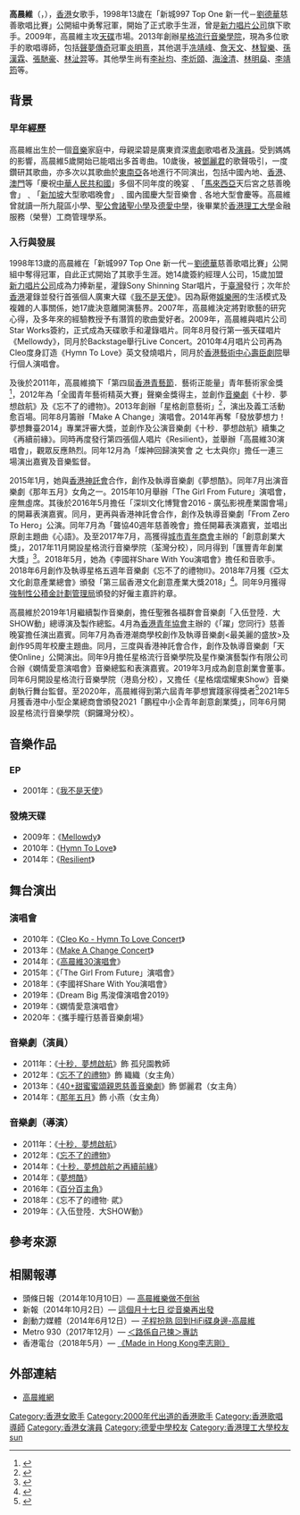 {{藝人
|姓名 = 高晨维 Cleo Ko
|類型 = 女歌手
|羅馬拼音 = Ko Sun Wai
|英文名 = Cleo
|原名 = 
|綽號 = 
|圖片 = 
|圖片簡介 = 
|出生日期 = {{birth_date_and_age|1984|10|24}}
|出生地點 = {{HKG-1910}}
|籍貫 = [[廣東省|廣東省]][[中山市|中山市]]
|音樂類型 = [[流行歌曲|流行歌曲]], [[节奏布鲁斯|R&B]], [[爵士乐|Jazz]]
|職業 = 歌手、音樂學院院長
|語言 = 粵語、英語、國語、法語
|教育程度 = [[香港理工大學|香港理工大學]]金融服務（榮譽）工商管理學士
|母校 = [[聖公會諸聖小學|聖公會諸聖小學]]<br>[[德愛中學|德愛中學]]
|配偶 = 
|代表作 = 《[[Resilient|Resilient]]》<br/>《[[Mellowdy|Mellowdy]]》<br/>《[[我不是天使|我不是天使]]》
|活躍年代 = 1999年至今
}}

'''高晨維'''（{{lang-en|Cleo Ko Sun Wai}}，{{bd|1984年|10月24日}}），[[香港|香港]]女歌手，1998年13歲在「新城997 Top One 新一代－[[劉德華|劉德華]]慈善歌唱比賽」公開組中勇奪冠軍，開始了正式歌手生涯，曾是[[新力唱片公司|新力唱片公司]]旗下歌手。2009年，高晨維主攻[[天碟|天碟]]市場。2013年創辦[[星格流行音樂學院|星格流行音樂學院]]，現為多位歌手的歌唱導師，包括[[聲夢傳奇|聲夢傳奇]]冠軍[[炎明熹|炎明熹]]，其他選手[[冼靖峰|冼靖峰]]、[[詹天文|詹天文]]、[[林智樂|林智樂]]、[[孫漢霖|孫漢霖]]、[[張馳豪|張馳豪]]、[[林沚羿|林沚羿]]等。其他學生尚有[[李祉均|李祉均]]、[[李炘頤|李炘頤]]、[[海淦清|海淦清]]、[[林明燊|林明燊]]、[[李靖筠|李靖筠]]等。

== 背景 ==
=== 早年經歷 ===
高晨維出生於一個[[音樂|音樂]]家庭中，母親梁碧是廣東資深[[粵劇|粵劇]]歌唱者及[[演員|演員]]。受到媽媽的影響，高晨維5歲開始已能唱出多首粵曲。10歲後，被[[鄧麗君|鄧麗君]]的歌聲吸引，一度鑽研其歌曲，亦多次以其歌曲於[[東南亞|東南亞]]各地進行不同演出，包括中國內地、[[香港|香港]]、[[澳門|澳門]]等「慶祝[[中華人民共和國|中華人民共和國]]」多個不同年度的晚宴﹑「[[馬來西亞|馬來西亞]]天后宮之慈善晚會」﹑「[[新加坡|新加坡]]大型歌唱晚會」﹑國內國慶大型音樂會﹑各地大型會慶等。高晨維曾就讀一所九龍區小學、[[聖公會諸聖小學|聖公會諸聖小學]]及[[德愛中學|德愛中學]]，後畢業於[[香港理工大學|香港理工大學]]金融服務（榮譽）工商管理學系。

=== 入行與發展 ===
1998年13歲的高晨維在「新城997 Top One 新一代－[[劉德華|劉德華]]慈善歌唱比賽」公開組中奪得冠軍，自此正式開始了其歌手生涯。她14歲簽約經理人公司，15歲加盟[[新力唱片公司|新力唱片公司]]成為力捧新星，灌錄Sony Shinning Star唱片，于[[臺灣|臺灣]]發行；次年於[[香港|香港]]灌錄並發行首張個人廣東大碟《[[我不是天使|我不是天使]]》。因為厭倦[[娛樂圈|娛樂圈]]的生活模式及複雜的人事關係，她17歲決意離開演藝界。2007年，高晨維決定將對歌藝的研究心得，及多年來的經驗教授予有潛質的歌曲愛好者。2009年，高晨維與唱片公司Star Works簽約，正式成為天碟歌手和灌錄唱片。同年8月發行第一張天碟唱片《Mellowdy》，同月於Backstage舉行Live Concert。2010年4月唱片公司再為Cleo度身訂造《Hymn To Love》英文發燒唱片，同月於[[香港藝術中心|香港藝術中心]][[壽臣劇院|壽臣劇院]]舉行個人演唱會。

及後於2011年，高晨維摘下「第四屆[[香港青藝節|香港青藝節]]．藝術正能量」青年藝術家金獎<ref>{{Cite web|title=第四屆青藝節 『 藝術．正能量』 金、銀 得者獎者名單|url=https://yf.hkpa.hk/2011/yf2011_result2.html}}</ref>，2012年為「全國青年藝術精英大賽」聲樂金獎得主，並創作[[音樂劇|音樂劇]]《十秒．夢想啟航》及《忘不了的禮物》。2013年創辦「星格創意藝術」<ref>{{Cite web|title=20萬開音樂學校 三年吸學生逾百人|url=https://www.edigest.hk/%e5%89%b5%e6%a5%ad/20%e8%90%ac%e9%96%8b%e9%9f%b3%e6%a8%82%e5%ad%b8%e6%a0%a1-%e4%b8%89%e5%b9%b4%e5%90%b8%e5%ad%b8%e7%94%9f%e9%80%be%e7%99%be%e4%ba%ba-1858/}}</ref>，演出及義工活動愈百場。同年8月籌辦「Make A Change」演唱會。2014年再奪「發放夢想力！夢想舞臺2014」專業評審大獎，並創作及公演音樂劇《十秒．夢想啟航》續集之《再續前緣》。同時再度發行第四張個人唱片《Resilient》，並舉辦「高晨維30演唱會」，觀眾反應熱烈。同年12月為「燦神回歸演笑會 之 七太與你」擔任一連三場演出嘉賓及音樂監督。

2015年1月，她與[[香港神託會|香港神託會]]合作，創作及執導音樂劇《夢想酷》。同年7月出演音樂劇《那年五月》女角之一。2015年10月舉辦「The Girl From Future」演唱會，座無虛席。其後於2016年5月擔任「深圳文化博覽會2016 - 廣弘影視產業園會場」的開幕表演嘉賓。同月，更再與香港神託會合作，創作及執導音樂劇「From Zero To Hero」公演。同年7月為「聾協40週年慈善晚會」擔任開幕表演嘉賓，並唱出原創主題曲《心語》。及至2017年7月，高獲得[[城市青年商會|城市青年商會]]主辦的「創意創業大獎」，2017年11月開設星格流行音樂學院（荃灣分校），同月得到「匯豐青年創業大獎」<ref>{{Cite web|title=青協「滙豐青年創業大獎2017」公布比賽獎項|url=https://hkfyg.org.hk/en/2017/11/01/%E9%9D%92%E5%8D%94%E3%80%8C%E6%BB%99%E8%B1%90%E9%9D%92%E5%B9%B4%E5%89%B5%E6%A5%AD%E5%A4%A7%E7%8D%8E2017%E3%80%8D%E5%85%AC%E5%B8%83%E6%AF%94%E8%B3%BD%E7%8D%8E%E9%A0%85/}}</ref>。2018年5月，她為《李國祥Share With You演唱會》擔任和音歌手。2018年6月創作及執導星格五週年音樂劇《忘不了的禮物II》。2018年7月獲《亞太文化創意產業總會》頒發「第三屆香港文化創意產業大獎2018」<ref>{{Cite web|title=第三屆香港文化創意產業大獎圓滿舉行|url=https://www.bizhkmag.com/single-post/2018/07/23/%E7%AC%AC%E4%B8%89%E5%B1%86%E9%A6%99%E6%B8%AF%E6%96%87%E5%8C%96%E5%89%B5%E6%84%8F%E7%94%A2%E6%A5%AD%E5%A4%A7%E7%8D%8E%E5%9C%93%E6%BB%BF%E8%88%89%E8%A1%8C}}</ref>。同年9月獲得[[強制性公積金計劃管理局|強制性公積金計劃管理局]]頒發的好僱主嘉許約章。

高晨維於2019年1月繼續製作音樂劇，擔任聖雅各福群會音樂劇「入伍登陸．大SHOW動」總導演及製作總監。4月為[[香港青年協會|香港青年協會]]主辦的《「躍」您同行》慈善晚宴擔任演出嘉賓。同年7月為香港潮商學校創作及執導音樂劇<最美麗的盛放>及創作95周年校慶主題曲。同月，三度與香港神託會合作，創作及執導音樂劇「天使Online」公開演出。同年9月擔任星格流行音樂學院及星作樂演藝製作有限公司合辦《嫻情愛意演唱會》音樂總監和表演嘉賓。2019年3月成為創意創業會董事。同年6月開設星格流行音樂學院（港島分校），又擔任《星格熠熠耀東Show》音樂劇執行舞台監督。至2020年，高晨維得到第六屆青年夢想實踐家得獎者<ref>{{Cite web|title=第六屆青年夢想實踐家得獎者 高晨維|url=https://www.ydma.net/hk/%e7%ac%ac%e5%85%ad%e5%b1%86%e9%9d%92%e5%b9%b4%e5%a4%a2%e6%83%b3%e5%af%a6%e8%b8%90%e5%ae%b6%e5%be%97%e7%8d%8e%e8%80%85-%e9%ab%98%e6%99%a8%e7%b6%ad/}}</ref>2021年5月獲香港中小型企業總商會頒發2021「鵬程中小企青年創意創業獎」，同年6月開設星格流行音樂學院（銅鑼灣分校）。

==音樂作品==
===EP===
*2001年：《[[我不是天使_(高晨維專輯)|我不是天使]]》

===發燒天碟===
*2009年：《[[Mellowdy|Mellowdy]]》
*2010年：《[[Hymn_To_Love|Hymn To Love]]》
*2014年：《[[Resilient|Resilient]]》

==舞台演出==
===演唱會===
*2010年：《[[Cleo_Ko_-_Hymn_To_Love_Concert|Cleo Ko - Hymn To Love Concert]]》
*2013年：《[[Make_A_Change_Concert|Make A Change Concert]]》
*2014年：《[[高晨維30演唱會|高晨維30演唱會]]》
*2015年：《「The Girl From Future」演唱會》
*2018年：《李國祥Share With You演唱會》
*2019年：《Dream Big 馬浚偉演唱會2019》
*2019年：《嫻情愛意演唱會》
*2020年：《攜手瞳行慈善音樂劇場》

===音樂劇（演員）===
*2011年：《[[十秒．夢想啟航|十秒．夢想啟航]]》飾 孤兒園教師
*2012年：《[[忘不了的禮物|忘不了的禮物]]》飾 織織（女主角）
*2013年：《[[40+甜蜜蜜頌親恩慈善音樂劇|40+甜蜜蜜頌親恩慈善音樂劇]]》飾 鄧麗君（女主角）
*2014年：《[[那年五月|那年五月]]》飾 小燕（女主角）

===音樂劇（導演）===
*2011年：《[[十秒．夢想啟航|十秒．夢想啟航]]》
*2012年：《[[忘不了的禮物|忘不了的禮物]]》
*2014年：《[[十秒．夢想啟航之再續前緣|十秒．夢想啟航之再續前緣]]》
*2014年：《[[夢想酷|夢想酷]]》
*2016年：《[[百分百主角|百分百主角]]》
*2018年：《忘不了的禮物· 貮》
*2019年：《入伍登陸．大SHOW動》

==參考來源==
{{Reflist}}

== 相關報導 ==
*頭條日報（2014年10月10日）— [http://hd.stheadline.com/arts/arts_content.asp?contid=178852&srctype=g 高晨維樂做不倒翁]
*新報（2014年10月2日）— [https://web.archive.org/web/20150402134519/http://www.hkdnews.com/NewsDetail/index/507765 這個月十七日 從音樂再出發]
*創動力媒體（2014年6月12日）— [http://www.dmx.hk/index.php/hidden-menu-01/1255-%E5%AD%90%E7%A8%8B%E6%89%AE%E7%86%9F-%E5%9B%9E%E5%88%B0hifi%E7%A2%9F%E8%BA%AB%E9%82%8A-%E9%AB%98%E6%99%A8%E7%B6%AD-byid25.html 子程扮熟 回到HiFi碟身邊-高晨維]
*Metro 930（2017年12月）— [https://www.facebook.com/MetroTVHK/videos/1994373864155396/UzpfSTEwMDAwMDE2OTg4NTMxNDozMDYwNjExMjk0OTk0MTQ6NzU6MTQ4MzI1NzYwMDoxNTE0NzkzNTk5Oi03MzUyNDQxNDU0MTc1NzI5MjAx/ ＜路係自己揀＞專訪 ]
*香港電台（2018年5月）— [http://www.rthk.hk/radio/radio2/programme/madeinhk 《Made in Hong Kong李志剛》]

==外部連結==
<!-- ------ 請注意 -----
非官方成立的歌迷/影迷/支援者網站、網頁、部落格、論壇等的連結，以及YouTube、Google Video之類的影像連結並不適合放在維基百科條目裡，請參考「Wikipedia:不適合維基百科的文章」。 -->
*[http://cleoko.com 高晨維網]

{{DEFAULTSORT: ko}}

[[Category:香港女歌手|Category:香港女歌手]]
[[Category:2000年代出道的香港歌手|Category:2000年代出道的香港歌手]]
[[Category:香港歌唱導師|Category:香港歌唱導師]]
[[Category:香港女演員|Category:香港女演員]]
[[Category:德愛中學校友|Category:德愛中學校友]]
[[Category:香港理工大學校友|Category:香港理工大學校友]]
[[Category:高姓|sun]]